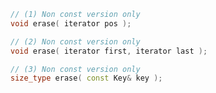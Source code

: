 ```cpp
// (1) Non const version only
void erase( iterator pos );

// (2) Non const version only
void erase( iterator first, iterator last );

// (3) Non const version only
size_type erase( const Key& key );
```
